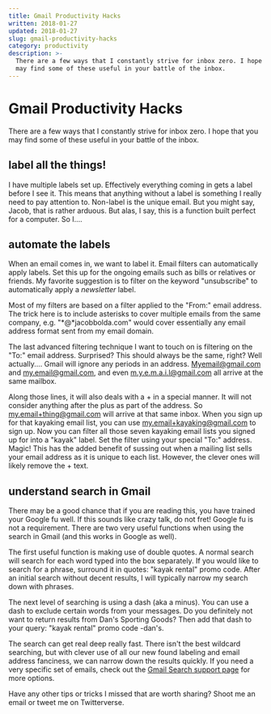 ```yaml
---
title: Gmail Productivity Hacks
written: 2018-01-27
updated: 2018-01-27
slug: gmail-productivity-hacks
category: productivity
description: >-
  There are a few ways that I constantly strive for inbox zero. I hope that you
  may find some of these useful in your battle of the inbox.
---
```


# Gmail Productivity Hacks

There are a few ways that I constantly strive for inbox zero. I hope that you may find some of these useful in your battle of the inbox.

## label all the things!

I have multiple labels set up. Effectively everything coming in gets a label before I see it. This means that anything without a label is something I really need to pay attention to. Non-label is the unique email. But you might say, Jacob, that is rather arduous. But alas, I say, this is a function built perfect for a computer. So I....

## automate the labels

When an email comes in, we want to label it. Email filters can automatically apply labels. Set this up for the ongoing emails such as bills or relatives or friends. My favorite suggestion is to filter on the keyword "unsubscribe" to automatically apply a _newsletter_ label.

Most of my filters are based on a filter applied to the "From:" email address. The trick here is to include asterisks to cover multiple emails from the same company, e.g. "\*@\*jacobbolda.com" would cover essentially any email address format sent from my email domain.

The last advanced filtering technique I want to touch on is filtering on the "To:" email address. Surprised? This should always be the same, right? Well actually.... Gmail will ignore any periods in an address. Myemail@gmail.com and my.email@gmail.com, and even m.y.e.m.a.i.l@gmail.com all arrive at the same mailbox.

Along those lines, it will also deals with a + in a special manner. It will not consider anything after the plus as part of the address. So my.email+thing@gmail.com will arrive at that same inbox. When you sign up for that kayaking email list, you can use my.email+kayaking@gmail.com to sign up. Now you can filter all those seven kayaking email lists you signed up for into a "kayak" label. Set the filter using your special "To:" address. Magic! This has the added benefit of sussing out when a mailing list sells your email address as it is unique to each list. However, the clever ones will likely remove the + text.

## understand search in Gmail

There may be a good chance that if you are reading this, you have trained your Google fu well. If this sounds like crazy talk, do not fret! Google fu is not a requirement. There are two very useful functions when using the search in Gmail (and this works in Google as well).

The first useful function is making use of double quotes. A normal search will search for each word typed into the box separately. If you would like to search for a phrase, surround it in quotes: "kayak rental" promo code. After an initial search without decent results, I will typically narrow my search down with phrases.

The next level of searching is using a dash (aka a minus). You can use a dash to exclude certain words from your messages. Do you definitely not want to return results from Dan's Sporting Goods? Then add that dash to your query: "kayak rental" promo code -dan's.

The search can get real deep really fast. There isn't the best wildcard searching, but with clever use of all our new found labeling and email address fanciness, we can narrow down the results quickly. If you need a very specific set of emails, check out the [Gmail Search support page](https://support.google.com/mail/answer/7190?hl=en) for more options.

Have any other tips or tricks I missed that are worth sharing? Shoot me an email or tweet me on Twitterverse.

